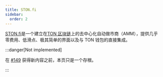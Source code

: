 ```yaml
---
title: STON.fi
sidebar:
  order: 2
---
```


[STON.fi](https://ston.fi)是一个建立在[TON 区块链](https://ton.org)上的去中心化自动做市商（AMM），提供几乎零费用、低滑点、极其简单的界面以及与 TON 钱包的直接集成。

:::danger[Not implemented]

  在 [#149](https://github.com/tact-lang/tact-docs/issues/149) 获得新内容之前，本页只是一个存根。

:::
